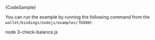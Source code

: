 
<CodeBlock className="language-typescript">
  {CodeSample}
</CodeBlock>

You can run the example by running the following command from the `wallet/bindings/nodejs/examples/` folder:

<CodeBlock className="language-bash">
    node 3-check-balance.js
</CodeBlock>
